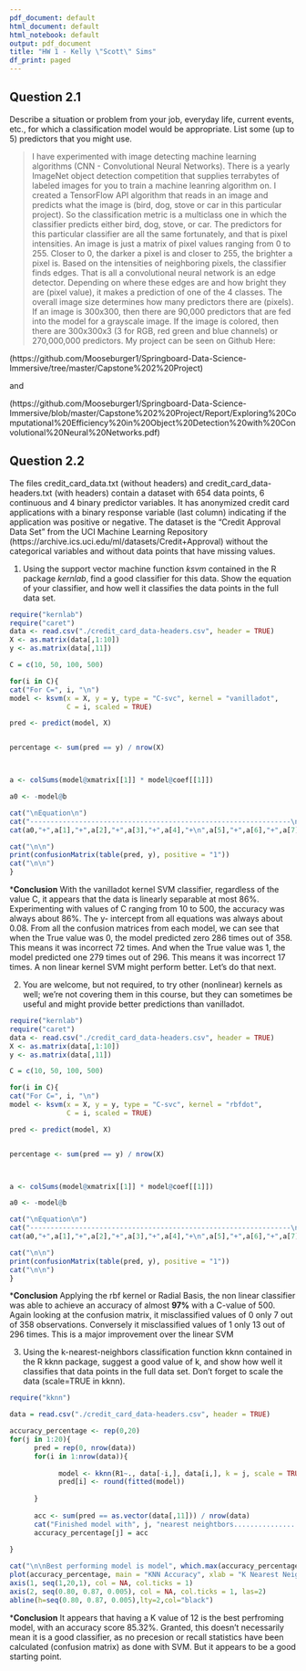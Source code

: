 ```yaml
---
pdf_document: default
html_document: default
html_notebook: default
output: pdf_document
title: "HW 1 - Kelly \"Scott\" Sims"
df_print: paged
---
```


**Question 2.1**
------
Describe a situation or problem from your job, everyday life, current events, etc., for which a classification model would be appropriate. List some (up to 5) predictors that you might use.

>I have experimented with image detecting machine learning algorithms (CNN - Convolutional Neural Networks). There is a yearly ImageNet object detection competition that supplies terrabytes of labeled images for you to train a machine leanring algorithm on. I created a TensorFlow API algorithm that reads in an image and predicts what the image is (bird, dog, stove or car in this particular project). So the classification metric is a multiclass one in which the classifier predicts either bird, dog, stove, or car. The predictors for this particular classifier are all the same fortunately, and that is pixel intensities. An image is just a matrix of pixel values ranging from 0 to 255. Closer to 0, the darker a pixel is and closer to 255, the brighter a pixel is. Based on the intensities of neighboring pixels, the classifier finds edges. That is all a convolutional neural network is an edge detector. Depending on where these edges are and how bright they are (pixel value), it makes a prediction of one of the 4 classes. The overall image size determines how many predictors there are (pixels). If an image is 300x300, then there are 90,000 predictors that are fed into the model for a grayscale image. If the image is colored, then there are 300x300x3 (3 for RGB, red green and blue channels) or 270,000,000 predictors. My project can be seen on Github Here:

(https://github.com/Mooseburger1/Springboard-Data-Science-Immersive/tree/master/Capstone%202%20Project) 

and

(https://github.com/Mooseburger1/Springboard-Data-Science-Immersive/blob/master/Capstone%202%20Project/Report/Exploring%20Computational%20Efficiency%20in%20Object%20Detection%20with%20Convolutional%20Neural%20Networks.pdf)



**Question 2.2**
-----
The files credit_card_data.txt (without headers) and credit_card_data-headers.txt
(with headers) contain a dataset with 654 data points, 6 continuous and 4 binary predictor variables. It
has anonymized credit card applications with a binary response variable (last column) indicating if the
application was positive or negative. The dataset is the “Credit Approval Data Set” from the UCI Machine
Learning Repository (https://archive.ics.uci.edu/ml/datasets/Credit+Approval) without the categorical
variables and without data points that have missing values.

1. Using the support vector machine function *ksvm* contained in the R package *kernlab*, find a good classifier for this data. Show the equation of your classifier, and how well it classifies the data points in the full data set.
```r
require("kernlab")
require("caret")
data <- read.csv("./credit_card_data-headers.csv", header = TRUE)
X <- as.matrix(data[,1:10])
y <- as.matrix(data[,11])

C = c(10, 50, 100, 500)

for(i in C){
cat("For C=", i, "\n")
model <- ksvm(x = X, y = y, type = "C-svc", kernel = "vanilladot",
              C = i, scaled = TRUE)

pred <- predict(model, X)


percentage <- sum(pred == y) / nrow(X)



a <- colSums(model@xmatrix[[1]] * model@coef[[1]])

a0 <- -model@b

cat("\nEquation\n")
cat("----------------------------------------------------------------\n")
cat(a0,"+",a[1],"+",a[2],"+",a[3],"+",a[4],"+\n",a[5],"+",a[6],"+",a[7],"+",a[8],"+",a[9],"+",a[10])

cat("\n\n")
print(confusionMatrix(table(pred, y), positive = "1"))
cat("\n\n")
}
```

***Conclusion**
With the vanilladot kernel SVM classifier, regardless of the value C, it appears that the data is linearly separable at most 86%. Experimenting with values of C ranging from 10 to 500, the accuracy was always about 86%. The y- intercept from all equations was always about 0.08. From all the confusion matrices from each model, we can see that when the True value was 0, the model predicted zero 286 times out of 358. This means it was incorrect 72 times. And when the True value was 1, the model predicted one 279 times out of 296. This means it was incorrect 17 times. A non linear kernel SVM might perform better. Let's do that next.

2. You are welcome, but not required, to try other (nonlinear) kernels as well; we’re not covering
them in this course, but they can sometimes be useful and might provide better predictions
than vanilladot.
```r
require("kernlab")
require("caret")
data <- read.csv("./credit_card_data-headers.csv", header = TRUE)
X <- as.matrix(data[,1:10])
y <- as.matrix(data[,11])

C = c(10, 50, 100, 500)

for(i in C){
cat("For C=", i, "\n")
model <- ksvm(x = X, y = y, type = "C-svc", kernel = "rbfdot",
              C = i, scaled = TRUE)

pred <- predict(model, X)


percentage <- sum(pred == y) / nrow(X)



a <- colSums(model@xmatrix[[1]] * model@coef[[1]])

a0 <- -model@b

cat("\nEquation\n")
cat("----------------------------------------------------------------\n")
cat(a0,"+",a[1],"+",a[2],"+",a[3],"+",a[4],"+\n",a[5],"+",a[6],"+",a[7],"+",a[8],"+",a[9],"+",a[10])

cat("\n\n")
print(confusionMatrix(table(pred, y), positive = "1"))
cat("\n\n")
}
```

***Conclusion**
Applying the rbf kernel or Radial Basis, the non linear classifier was able to achieve an accuracy of almost **97%** with a C-value of 500. Again looking at the confusion matrix, it misclassified values of 0 only 7 out of 358 observations. Conversely it misclassified values of 1 only 13 out of 296 times. This is a major improvement over the linear SVM

3. Using the k-nearest-neighbors classification function kknn contained in the R kknn package,
suggest a good value of k, and show how well it classifies that data points in the full data set.
Don’t forget to scale the data (scale=TRUE in kknn).

```r
require("kknn")

data = read.csv("./credit_card_data-headers.csv", header = TRUE)

accuracy_percentage <- rep(0,20)
for(j in 1:20){
      pred = rep(0, nrow(data))
      for(i in 1:nrow(data)){
        
            model <- kknn(R1~., data[-i,], data[i,], k = j, scale = TRUE)
            pred[i] <- round(fitted(model))
      
      }
      
      acc <- sum(pred == as.vector(data[,11])) / nrow(data)
      cat("Finished model with", j, "nearest neightbors......................",(acc*100),"% Accuracy\n")
      accuracy_percentage[j] = acc
      
}

cat("\n\nBest performing model is model", which.max(accuracy_percentage),"with an accuracy score of", max(accuracy_percentage))
plot(accuracy_percentage, main = "KNN Accuracy", xlab = "K Nearest Neighbors", ylab = "Accuracy", col = "blue", pch=20, cex = 2, axes = FALSE)
axis(1, seq(1,20,1), col = NA, col.ticks = 1)
axis(2, seq(0.80, 0.87, 0.005), col = NA, col.ticks = 1, las=2)
abline(h=seq(0.80, 0.87, 0.005),lty=2,col="black")
```

***Conclusion**
It appears that having a K value of 12 is the best perfroming model, with an accuracy score 85.32%. Granted, this doesn't necessarily mean it is a good classifier, as no precesion or recall statistics have been calculated (confusion matrix) as done with SVM. But it appears to be a good starting point.